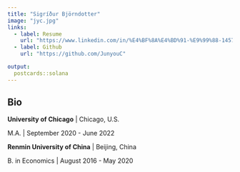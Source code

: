 ```yaml
---
title: "Sigríður Björndotter"
image: "jyc.jpg"
links:
  - label: Resume
    url: "https://www.linkedin.com/in/%E4%BF%8A%E4%BD%91-%E9%99%88-145705228/"
  - label: Github
    url: "https://github.com/JunyouC"

output:
  postcards::solana
---
```

 
## Bio

**University of Chicago** | Chicago, U.S.

M.A. | September 2020 - June 2022

**Renmin University of China** | Beijing, China

B. in Economics | August 2016 - May 2020


